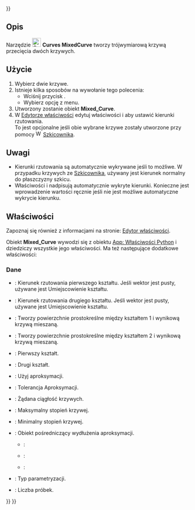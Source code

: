 <languages/>
{{UnfinishedDocu{{#translation:}}}}

{{Docnav
|[[Curves_EditableSpline/pl|EditableSpline]]
|[[Curves_ExtendCurve/pl|ExtendCurve]]
|[[Curves_Workbench/pl|środowisko pracy Krzywe]]
|IconL=Curves_EditableSpline.svg
|IconR=Curves_ExtendCurve.svg
|IconC=Curves_workbench_icon.svg
}}

{{GuiCommand/pl
|Name=Curves MixedCurve
|Name/pl=Krzywe: Krzywa mieszana
|MenuLocation=Curves → Mixed curve
|Workbenches=[[Curves_Workbench/pl|Krzywe]]
}}

<span id="Description"></span>
==Opis==

Narzędzie [[Image:Curves_MixedCurve.svg|24px]] '''Curves MixedCurve''' tworzy trójwymiarową krzywą przecięcia dwóch krzywych.

<span id="Usage"></span>
==Użycie==

# Wybierz dwie krzywe.
# Istnieje kilka sposobów na wywołanie tego polecenia:
#* Wciśnij przycisk {{Button|[[Image:Curves_MixedCurve.svg|16px]] [[Curves_MixedCurve|Mixed curve]]}}.
#* Wybierz opcję {{MenuCommand|Curves → [[Image:Curves_MixedCurve.svg|16px]] Mixed curve}} z menu.
# Utworzony zostanie obiekt '''Mixed_Curve'''.
# W [[Property_editor/pl|Edytorze właściwości]] edytuj właściwości {{PropertyData|Direction1}} i {{PropertyData|Direction2}} aby ustawić kierunki rzutowania.<br>To jest opcjonalne jeśli obie wybrane krzywe zostały utworzone przy pomocy [[Image:Workbench_Sketcher.svg|16px]] [[Sketcher_Workbench/pl|Szkicownika]].

<span id="Notes"></span>
==Uwagi==

* Kierunki rzutowania są automatycznie wykrywane jeśli to możliwe. W przypadku krzywych ze [[Sketcher_Workbench/pl|Szkicownika]], używany jest kierunek normalny do płaszczyzny szkicu.
* Właściwości {{PropertyData|Direction1}} i {{PropertyData|Direction2}} nadpisują automatycznie wykryte kierunki. Konieczne jest wprowadzenie wartości ręcznie jeśli nie jest możliwe automatyczne wykrycie kierunku.

<span id="Properties"></span>
==Właściwości==

Zapoznaj się również z informacjami na stronie: [[Property_editor/pl|Edytor właściwości]].

Obiekt '''Mixed_Curve''' wywodzi się z obiektu [[App_FeaturePython/pl|App: Właściwości Python]] i dziedziczy wszystkie jego właściwości. Ma też następujące dodatkowe właściwości:

<span id="Data"></span>
===Dane===

{{TitleProperty|Krzywa mieszana}}

* {{PropertyData|Direction1|Vector}}: Kierunek rzutowania pierwszego kształtu. Jeśli wektor jest pusty, używane jest Umiejscowienie kształtu.
* {{PropertyData|Direction2|Vector}}: Kierunek rzutowania drugiego kształtu. Jeśli wektor jest pusty, używane jest Umiejscowienie kształtu.
* {{PropertyData|Fill Face1|Bool}}: Tworzy powierzchnie prostokreślne między kształtem 1 i wynikową krzywą mieszaną.
* {{PropertyData|Fill Face2|Bool}}: Tworzy powierzchnie prostokreślne między kształtem 2 i wynikową krzywą mieszaną.
* {{PropertyData|Shape1|Link}}: Pierwszy kształt.
* {{PropertyData|Shape2|Link}}: Drugi kształt.

{{TitleProperty|Shape Approximation}}

* {{PropertyData|Active|Bool}}: Użyj aproksymacji.
* {{PropertyData|Approx Tolerance|Float}}: Tolerancja Aproksymacji.
* {{PropertyData|Continuity|Enumeration}}: Żądana ciągłość krzywych.
* {{PropertyData|Degree Max|Integer}}: Maksymalny stopień krzywej.
* {{PropertyData|Degree Min|Integer}}: Minimalny stopień krzywej.
* {{PropertyData|Extension Proxy|PythonObject}}: Obiekt pośredniczący wydłużenia aproksymacji.
** {{Value|ChordLength}}:
** {{Value|Centripetal}}:
** {{Value|Uniform}}:
* {{PropertyData|Parametrization|Enumeration}}: Typ parametryzacji.
* {{PropertyData|Samples|Integer}}: Liczba próbek.


{{Docnav
|[[Curves_EditableSpline/pl|EditableSpline]]
|[[Curves_ExtendCurve/pl|ExtendCurve]]
|[[Curves_Workbench/pl|środowisko pracy Krzywe]]
|IconL=Curves_EditableSpline.svg
|IconR=Curves_ExtendCurve.svg
|IconC=Curves_workbench_icon.svg
}}

{{Curves Tools navi{{#translation:}}}}
{{Userdocnavi{{#translation:}}}}